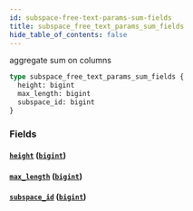 ```yaml
---
id: subspace-free-text-params-sum-fields
title: subspace_free_text_params_sum_fields
hide_table_of_contents: false
---
```


aggregate sum on columns

```graphql
type subspace_free_text_params_sum_fields {
  height: bigint
  max_length: bigint
  subspace_id: bigint
}
```

### Fields

#### [`height`](#) ([`bigint`](/07-graphql/scalars/bigint))

#### [`max_length`](#) ([`bigint`](/07-graphql/scalars/bigint))

#### [`subspace_id`](#) ([`bigint`](/07-graphql/scalars/bigint))
